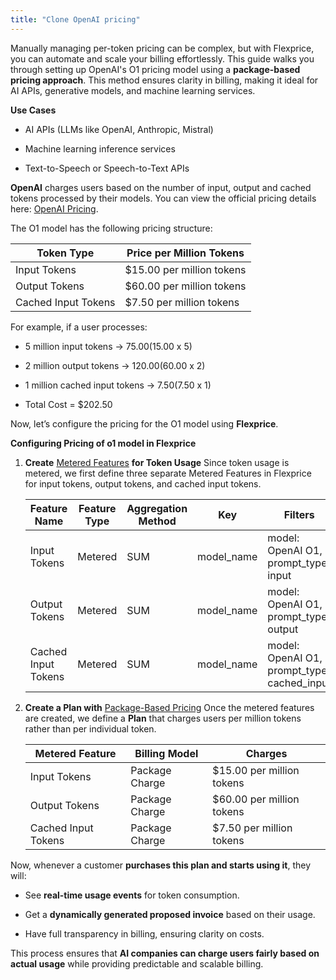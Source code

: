 ```yaml
---
title: "Clone OpenAI pricing"
---
```


Manually managing per-token pricing can be complex, but with Flexprice, you can automate and scale your billing effortlessly. This guide walks you through setting up OpenAI's O1 pricing model using a **package-based pricing approach**. This method ensures clarity in billing, making it ideal for AI APIs, generative models, and machine learning services.

**Use Cases**

* AI APIs (LLMs like OpenAI, Anthropic, Mistral)

* Machine learning inference services

* Text-to-Speech or Speech-to-Text APIs

**OpenAI** charges users based on the number of input, output and cached tokens processed by their models. You can view the official pricing details here: [OpenAI Pricing](https://openai.com/api/pricing/).

The O1 model has the following pricing structure:

| **Token Type**      | **Price per Million Tokens** |
| ------------------- | ---------------------------- |
| Input Tokens        | $15.00 per million tokens    |
| Output Tokens       | $60.00 per million tokens    |
| Cached Input Tokens | $7.50 per million tokens     |

For example, if a user processes:

* 5 million input tokens → $75.00 ($15.00 x 5)

* 2 million output tokens → $120.00 ($60.00 x 2)

* 1 million cached input tokens → $7.50 ($7.50 x 1)

* Total Cost = $202.50

Now, let’s configure the pricing for the O1 model using **Flexprice**.

**Configuring Pricing of o1 model in Flexprice**

1. **Create** [Metered Features](/docs/product-catalogue/features/create) **for Token Usage**
   Since token usage is metered, we first define three separate Metered Features in Flexprice for input tokens, output tokens, and cached input tokens.

   | **Feature Name**    | **Feature Type** | **Aggregation Method** | **Key**     | **Filters**                                   |
   | ------------------- | ---------------- | ---------------------- | ----------- | --------------------------------------------- |
   | Input Tokens        | Metered          | SUM                    | model\_name | model: OpenAI O1, prompt\_type: input         |
   | Output Tokens       | Metered          | SUM                    | model\_name | model: OpenAI O1, prompt\_type: output        |
   | Cached Input Tokens | Metered          | SUM                    | model\_name | model: OpenAI O1, prompt\_type: cached\_input |

2. **Create a Plan with** [Package-Based Pricing](/docs/product-catalogue/plans/billing-models/package)
   Once the metered features are created, we define a **Plan** that charges users per million tokens rather than per individual token.

   | **Metered Feature** | **Billing Model** | Charges                   |
   | ------------------- | ----------------- | ------------------------- |
   | Input Tokens        | Package Charge    | $15.00 per million tokens |
   | Output Tokens       | Package Charge    | $60.00 per million tokens |
   | Cached Input Tokens | Package Charge    | $7.50 per million tokens  |

Now, whenever a customer **purchases this plan and starts using it**, they will:

* See **real-time usage events** for token consumption.

* Get a **dynamically generated proposed invoice** based on their usage.

* Have full transparency in billing, ensuring clarity on costs.

This process ensures that **AI companies can charge users fairly based on actual usage** while providing predictable and scalable billing.